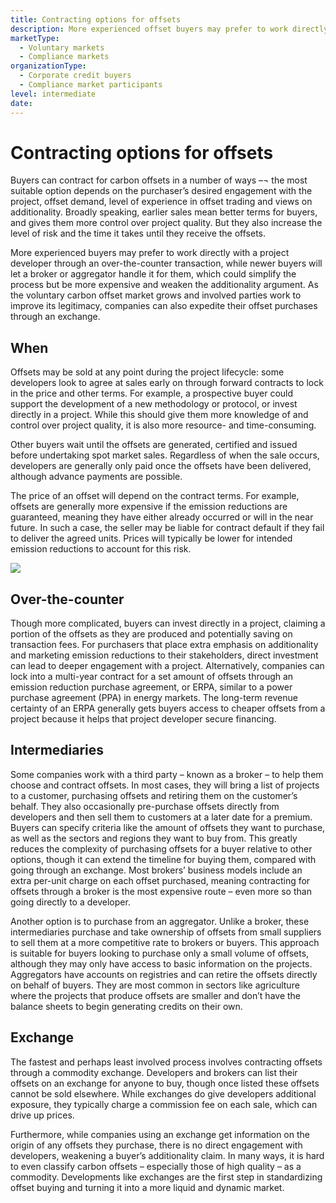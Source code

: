```yaml
---
title: Contracting options for offsets
description: More experienced offset buyers may prefer to work directly with a project developer through an over-the-counter transaction, while newer buyers will let a broker or aggregator handle it for them, which could simplify the process but be more expensive and weaken the additionality argument.
marketType:
  - Voluntary markets
  - Compliance markets
organizationType:
  - Corporate credit buyers
  - Compliance market participants
level: intermediate
date: 
---
```


# Contracting options for offsets

Buyers can contract for carbon offsets in a number of ways –¬ the most suitable option depends on the purchaser’s desired engagement with the project, offset demand, level of experience in offset trading and views on additionality. Broadly speaking, earlier sales mean better terms for buyers, and gives them more control over project quality. But they also increase the level of risk and the time it takes until they receive the offsets.

<KeyMessage>
  More experienced buyers may prefer to work directly with a project developer
  through an over-the-counter transaction, while newer buyers will let a broker
  or aggregator handle it for them, which could simplify the process but be more
  expensive and weaken the additionality argument. As the voluntary carbon
  offset market grows and involved parties work to improve its legitimacy,
  companies can also expedite their offset purchases through an exchange.
</KeyMessage>

## When

Offsets may be sold at any point during the project lifecycle: some developers look to agree at sales early on through forward contracts to lock in the price and other terms. For example, a prospective buyer could support the development of a new methodology or protocol, or invest directly in a project. While this should give them more knowledge of and control over project quality, it is also more resource- and time-consuming.

Other buyers wait until the offsets are generated, certified and issued before undertaking spot market sales. Regardless of when the sale occurs, developers are generally only paid once the offsets have been delivered, although advance payments are possible.

The price of an offset will depend on the contract terms. For example, offsets are generally more expensive if the emission reductions are guaranteed, meaning they have either already occurred or will in the near future. In such a case, the seller may be liable for contract default if they fail to deliver the agreed units. Prices will typically be lower for intended emission reductions to account for this risk.

<Image src="contracting-method-1.png" ratio={0} />

## Over-the-counter

Though more complicated, buyers can invest directly in a project, claiming a portion of the offsets as they are produced and potentially saving on transaction fees. For purchasers that place extra emphasis on additionality and marketing emission reductions to their stakeholders, direct investment can lead to deeper engagement with a project. Alternatively, companies can lock into a multi-year contract for a set amount of offsets through an emission reduction purchase agreement, or ERPA, similar to a power purchase agreement (PPA) in energy markets. The long-term revenue certainty of an ERPA generally gets buyers access to cheaper offsets from a project because it helps that project developer secure financing.

## Intermediaries

Some companies work with a third party – known as a broker – to help them choose and contract offsets. In most cases, they will bring a list of projects to a customer, purchasing offsets and retiring them on the customer’s behalf. They also occasionally pre-purchase offsets directly from developers and then sell them to customers at a later date for a premium. Buyers can specify criteria like the amount of offsets they want to purchase, as well as the sectors and regions they want to buy from. This greatly reduces the complexity of purchasing offsets for a buyer relative to other options, though it can extend the timeline for buying them, compared with going through an exchange. Most brokers’ business models include an extra per-unit charge on each offset purchased, meaning contracting for offsets through a broker is the most expensive route – even more so than going directly to a developer.

Another option is to purchase from an aggregator. Unlike a broker, these intermediaries purchase and take ownership of offsets from small suppliers to sell them at a more competitive rate to brokers or buyers. This approach is suitable for buyers looking to purchase only a small volume of offsets, although they may only have access to basic information on the projects. Aggregators have accounts on registries and can retire the offsets directly on behalf of buyers. They are most common in sectors like agriculture where the projects that produce offsets are smaller and don’t have the balance sheets to begin generating credits on their own.

## Exchange

The fastest and perhaps least involved process involves contracting offsets through a commodity exchange. Developers and brokers can list their offsets on an exchange for anyone to buy, though once listed these offsets cannot be sold elsewhere. While exchanges do give developers additional exposure, they typically charge a commission fee on each sale, which can drive up prices.

Furthermore, while companies using an exchange get information on the origin of any offsets they purchase, there is no direct engagement with developers, weakening a buyer’s additionality claim. In many ways, it is hard to even classify carbon offsets – especially those of high quality – as a commodity. Developments like exchanges are the first step in standardizing offset buying and turning it into a more liquid and dynamic market.
